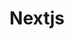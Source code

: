 ---
title: "Nextjs"
description: "A modern framework for building web applications"
pubDate: 2024-10-30
status: published
slug: 'nextjs'
coverimage: "nextjs-screenshot.png"
vendoricon: "nextjs-icon-white.svg"
horizontal_logo: "nextjs-logo-horizontal.png"
tags: ["nextjs", "js", "javascript", "web"]
vendor_primary_color: "black"
vendor_secondary_color: "white"
category: "development"
---